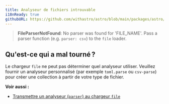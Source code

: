 ```yaml
---
title: Analyseur de fichiers introuvable
i18nReady: true
githubURL: https://github.com/withastro/astro/blob/main/packages/astro/src/core/errors/errors-data.ts
---
```


> **FileParserNotFound**: No parser was found for 'FILE_NAME'. Pass a parser function (e.g. `parser: csv`) to the `file` loader.

## Qu'est-ce qui a mal tourné ?
Le chargeur `file` ne peut pas déterminer quel analyseur utiliser. Veuillez fournir un analyseur personnalisé (par exemple `toml.parse` ou `csv-parse`) pour créer une collection à partir de votre type de fichier.

**Voir aussi :**
-  [Transmettre un analyseur (`parser`) au chargeur `file`](/fr/guides/content-collections/#fonction-parser)

